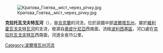 [[Image:Кратова_Говтва,_міст_через_річку.jpg|right]]

'''克拉托瓦戈夫特瓦河'''（{{lang-uk|Кратова Говтва}}），是[[烏克蘭|烏克蘭]]的河流，位於該國中部[[波爾塔瓦州|波爾塔瓦州]]，屬於[[維利霍瓦戈夫特瓦河|維利霍瓦戈夫特瓦河]]的支流，發源自[[奧皮什尼亞|奧皮什尼亞]]西南面，流經[[波利西基區|波利西基區]]，河口處在[[克拉托瓦戈夫特瓦|克拉托瓦戈夫特瓦]]西南面，河道全長15公里。

{{DEFAULTSORT:Кратова Говтва (річка)}}
[[Category:波爾塔瓦州河流|Category:波爾塔瓦州河流]]


{{Ukraine-river-stub}}